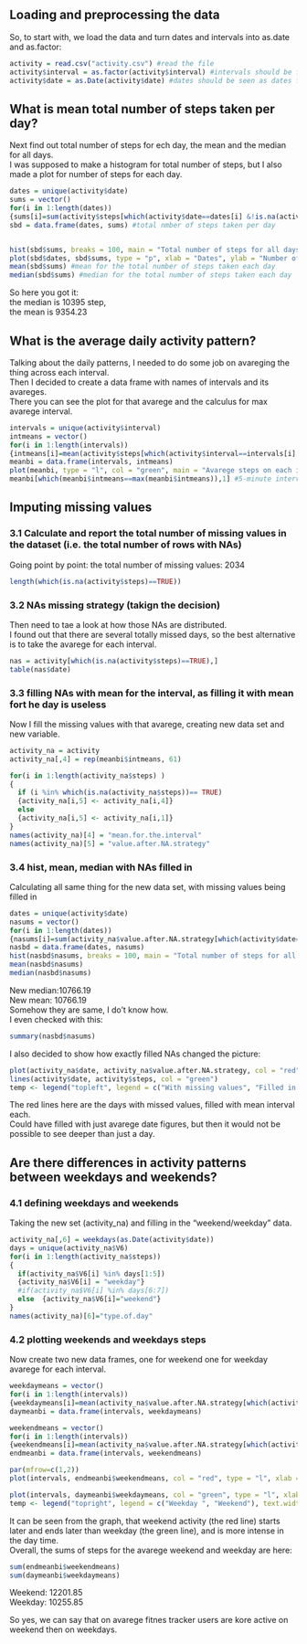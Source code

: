 ## Loading and preprocessing the data

So, to start with, we load the data and turn dates and intervals into as.date and as.factor:
```{r}
activity = read.csv("activity.csv") #read the file
activity$interval = as.factor(activity$interval) #intervals should be factors for futhers tasks
activity$date = as.Date(activity$date) #dates should be seen as dates for further tasks#
```


## What is mean total number of steps taken per day?
Next find out total number of steps for ech day, the mean and the median for all days.  
I was supposed to make a histogram for total number of steps, but I also made a plot for number of steps for each day.
```{r, results="asis"}
dates = unique(activity$date)
sums = vector()
for(i in 1:length(dates))
{sums[i]=sum(activity$steps[which(activity$date==dates[i] &!is.na(activity$steps))])}
sbd = data.frame(dates, sums) #total nmber of steps taken per day


hist(sbd$sums, breaks = 100, main = "Total number of steps for all days", xlab = "Number of steps per day") #histogram for the total number of steps taken each day
plot(sbd$dates, sbd$sums, type = "p", xlab = "Dates", ylab = "Number of steps on this day", main = "Number of steps for each day") #showing how total number of steps distributes across all dates
mean(sbd$sums) #mean for the total number of steps taken each day
median(sbd$sums) #median for the total number of steps taken each day
```

So here you got it:  
the median is 10395 step,  
the mean is 9354.23

## What is the average daily activity pattern?
Talking about the daily patterns, I needed to do some job on avareging the thing across each interval.  
Then I decided to create a data frame with names of intervals and its avareges.  
There you can see the plot for that avarege and the calculus for max avarege interval.  
```{r}
intervals = unique(activity$interval)
intmeans = vector()
for(i in 1:length(intervals))
{intmeans[i]=mean(activity$steps[which(activity$interval==intervals[i] &!is.na(activity$steps))])}
meanbi = data.frame(intervals, intmeans)
plot(meanbi, type = "l", col = "green", main = "Avarege steps on each interval acoss all days", xlab = "Intervals", ylab = "Number of steps") #plot for the mean steps for each interval across all days
meanbi[which(meanbi$intmeans==max(meanbi$intmeans)),1] #5-minute interval that on average contains most number of steps 
```

## Imputing missing values
### 3.1 Calculate and report the total number of missing values in the dataset (i.e. the total number of rows with NAs)
Going point by point: the total number of missing values: 2034
```{r}
length(which(is.na(activity$steps)==TRUE))
```

### 3.2 NAs missing strategy (takign the decision)
Then need to tae a look at how those NAs are distributed.  
I found out that there are several totally missed days, so the best alternative is to take the avarege for each interval.  
```{r}
nas = activity[which(is.na(activity$steps)==TRUE),]
table(nas$date)
```

### 3.3 filling NAs with mean for the interval, as filling it with mean fort he day is useless
Now I fill the missing values with that avarege, creating new data set and new variable.  

```{r}
activity_na = activity
activity_na[,4] = rep(meanbi$intmeans, 61)

for(i in 1:length(activity_na$steps) )
{
  if (i %in% which(is.na(activity_na$steps))== TRUE) 
  {activity_na[i,5] <- activity_na[i,4]} 
  else
  {activity_na[i,5] <- activity_na[i,1]}
}
names(activity_na)[4] = "mean.for.the.interval"
names(activity_na)[5] = "value.after.NA.strategy"
```

### 3.4 hist, mean, median with NAs filled in
Calculating all same thing for the new data set, with missing values being filled in  
```{r}
dates = unique(activity$date)
nasums = vector()
for(i in 1:length(dates))
{nasums[i]=sum(activity_na$value.after.NA.strategy[which(activity$date==dates[i])])}
nasbd = data.frame(dates, nasums)
hist(nasbd$nasums, breaks = 100, main = "Total number of steps for all days", xlab = "Number of steps per day")
mean(nasbd$nasums)
median(nasbd$nasums)
```
New median:10766.19  
New mean: 10766.19  
Somehow they are same, I do't know how.  
I even checked with this:  
```{r}
summary(nasbd$nasums)
```

I also decided to show how exactly filled NAs changed the picture:  
```{r}
plot(activity_na$date, activity_na$value.after.NA.strategy, col = "red", type = "l", main = "Total number of steps for each day with filled missing values", xlab = "Dates", ylab = "Number of steps on this date")
lines(activity$date, activity$steps, col = "green")
temp <- legend("topleft", legend = c("With missing values", "Filled in missing values"), text.width = strwidth("2,000,000"),lty = 1, col = c("green", "red"), xjust = 1, yjust = 1, title = " ")

```
The red lines here are the days with missed values, filled with mean interval each.   
Could have filled with just avarege date figures, but then it would not be possible to see deeper than just a day.  

## Are there differences in activity patterns between weekdays and weekends?
### 4.1 defining weekdays and weekends
Taking the new set (activity_na) and filling in the "weekend/weekday" data.
```{r}
activity_na[,6] = weekdays(as.Date(activity$date))
days = unique(activity_na$V6)
for(i in 1:length(activity_na$steps))
{
  if(activity_na$V6[i] %in% days[1:5])
  {activity_na$V6[i] = "weekday"}
  #if(activity_na$V6[i] %in% days[6:7])
  else  {activity_na$V6[i]="weekend"}
}
names(activity_na)[6]="type.of.day"
```

### 4.2 plotting weekends and weekdays steps
Now create two new data frames, one for weekend one for weekday avarege for each interval.
```{r}
weekdaymeans = vector()
for(i in 1:length(intervals))
{weekdaymeans[i]=mean(activity_na$value.after.NA.strategy[which(activity_na$type.of.day=="weekday"&activity_na$interval==intervals[i])])}
daymeanbi = data.frame(intervals, weekdaymeans)

weekendmeans = vector()
for(i in 1:length(intervals))
{weekendmeans[i]=mean(activity_na$value.after.NA.strategy[which(activity_na$type.of.day=="weekend"&activity_na$interval==intervals[i])])}
endmeanbi = data.frame(intervals, weekendmeans)

par(mfrow=c(1,2))
plot(intervals, endmeanbi$weekendmeans, col = "red", type = "l", xlab = "Intervals", ylab = "Mean number of steps on weekends")

plot(intervals, daymeanbi$weekdaymeans, col = "green", type = "l", xlab = "Intervals", ylab = "Mean number of steps on weekdays")
temp <- legend("topright", legend = c("Weekday ", "Weekend"), text.width = strwidth("1,000,000"),lty = 1, col = c("green", "red"), xjust = 1, yjust = 1, title = "Line Types")
```

It can be seen from the graph, that weekend activity (the red line) starts later and ends later than weekday (the green line), and is more intense in the day time.  
Overall, the sums of steps for the avarege weekend and weekday are here:  
```{r}
sum(endmeanbi$weekendmeans)
sum(daymeanbi$weekdaymeans)
```
Weekend: 12201.85  
Weekday: 10255.85  

So yes, we can say that on avarege fitnes tracker users are kore active on weekend then on weekdays.
